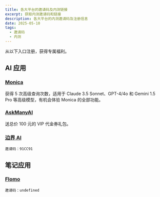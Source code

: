 ```yaml
---
title: 各大平台的邀请码及内测链接
excerpt: 获取内测邀请码和链接
description: 各大平台的内测邀请码及注册信息
date: 2025-05-10
tags:
  - 邀请码
  - 内测
---
```


从以下入口注册，获得专属福利。

## AI 应用

### [Monica](https://monica.im/invitation?c=5WXONDS0)

获得 5 次高级查询次数，适用于 Claude 3.5 Sonnet、GPT-4/4o 和 Gemini 1.5 Pro 等高级模型，有机会体验 Monica 的全部功能。

### [AskManyAI](https://askmany.cn/login?i=8c0a8619)

送总价 100 元的 VIP 代金券礼包。

### [边界 AI](https://yyai8.com/?invite_code=91CC91)

```text
邀请码：91CC91
```

## 笔记应用

### [Flomo](https://flomoapp.com/)


```text
邀请码：undefined
```
